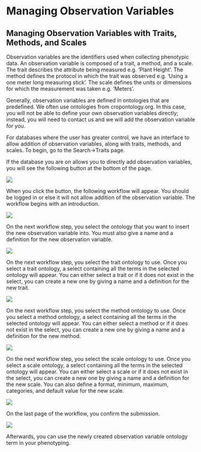 # Managing Observation Variables

## Managing Observation Variables with Traits, Methods, and Scales

Observation variables are the identifiers used when collecting phenotypic data. An observation variable is composed of a trait, a method, and a scale. The trait describes the attribute being measured e.g. 'Plant Height'. The method defines the protocol in which the trait was observed e.g. 'Using a one meter long measuring stick'. The scale defines the units or dimensions for which the measurement was taken e.g. 'Meters'.

Generally, observation variables are defined in ontologies that are predefined. We often use ontologies from cropontology.org. In this case, you will not be able to define your own observation variables directly; instead, you will need to contact us and we will add the observation variable for you.

For databases where the user has greater control, we have an interface to allow addition of observation variables, along with traits, methods, and scales. To begin, go to the Search->Traits page.

If the database you are on allows you to directly add observation variables, you will see the following button at the bottom of the page.

![]({{"assets/images/manage_observation_variables_start_button.png" | relative_url }})

When you click the button, the following workflow will appear. You should be logged in or else it will not allow addition of the observation variable.
The workflow begins with an introduction.

![]({{"assets/images/manage_observation_variables_workflow_intro.png" | relative_url }})

On the next workflow step, you select the ontology that you want to insert the new observation variable into. You must also give a name and a definition for the new observation variable.

![]({{"assets/images/manage_observation_variables_workflow_observation_variable.png" | relative_url }})

On the next workflow step, you select the trait ontology to use. Once you select a trait ontology, a select containing all the terms in the selected ontology will appear. You can either select a trait or if it does not exist in the select, you can create a new one by giving a name and a definition for the new trait.

![]({{"assets/images/manage_observation_variables_workflow_trait.png" | relative_url }})

On the next workflow step, you select the method ontology to use. Once you select a method ontology, a select containing all the terms in the selected ontology will appear. You can either select a method or if it does not exist in the select, you can create a new one by giving a name and a definition for the new method.

![]({{"assets/images/manage_observation_variables_workflow_method.png" | relative_url }})

On the next workflow step, you select the scale ontology to use. Once you select a scale ontology, a select containing all the terms in the selected ontology will appear. You can either select a scale or if it does not exist in the select, you can create a new one by giving a name and a definition for the new scale. You can also define a format, minimum, maximum, categories, and default value for the new scale.

![]({{"assets/images/manage_observation_variables_workflow_scale.png" | relative_url }})

On the last page of the workflow, you confirm the submission.

![]({{"assets/images/manage_observation_variables_workflow_submit.png" | relative_url }})

Afterwards, you can use the newly created observation variable ontology term in your phenotyping.
